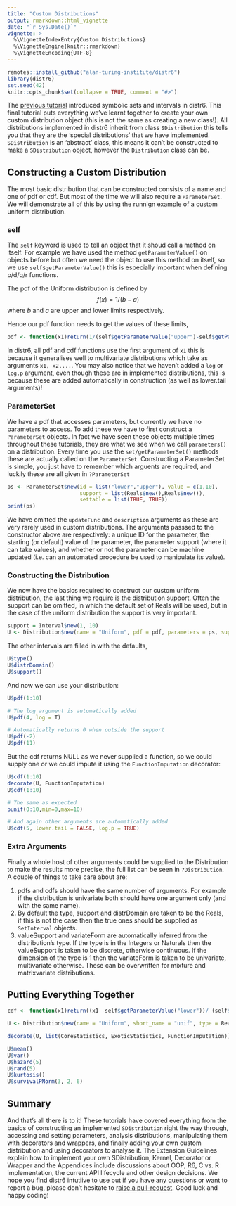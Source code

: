```yaml
---
title: "Custom Distributions"
output: rmarkdown::html_vignette
date: "`r Sys.Date()`"
vignette: >
  %\VignetteIndexEntry{Custom Distributions}
  %\VignetteEngine{knitr::rmarkdown}
  %\VignetteEncoding{UTF-8}
---
```


```r
remotes::install_github("alan-turing-institute/distr6")
library(distr6)
set.seed(42)
knitr::opts_chunk$set(collapse = TRUE, comment = "#>")
```

The [previous tutorial](https://alan-turing-institute.github.io/distr6/articles/webs/sets.html) introduced symbolic sets and intervals in distr6. This final tutorial puts everything we've learnt together to create your own custom distribution object (this is not the same as creating a new class!). All distributions implemented in distr6 inherit from class `SDistribution` this tells you that they are the 'special distributions' that we have implemented. `SDistribution` is an 'abstract' class, this means it can't be constructed to make a `SDistribution` object, however the `Distribution` class can be.

## Constructing a Custom Distribution

The most basic distribution that can be constructed consists of a name and one of pdf or cdf. But most of the time we will also require a `ParameterSet`. We will demonstrate all of this by using the runnign example of a custom uniform distribution.

### self

The `self` keyword is used to tell an object that it shoud call a method on itself. For example we have used the method `getParameterValue()` on objects before but often we need the object to use this method on itself, so we use `self$getParameterValue()` this is especially important when defining p/d/q/r functions.

The pdf of the Uniform distribution is defined by
$$f(x) = 1/(b - a)$$
where $b$ and $a$ are upper and lower limits respectively.

Hence our pdf function needs to get the values of these limits,

```r
pdf <- function(x1)return(1/(self$getParameterValue("upper")-self$getParameterValue("lower")))
```

In distr6, all pdf and cdf functions use the first argument of `x1` this is because it generalises well to multivariate distributions which take as arguments `x1, x2,...`. You may also notice that we haven't added a `log` or `log.p` argument, even though these are in implemented distributions, this is because these are added automatically in construction (as well as lower.tail arguments)!

### ParameterSet

We have a pdf that accesses parameters, but currently we have no parameters to access. To add these we have to first construct a `ParameterSet` objects. In fact we have seen these objects multiple times throughout these tutorials, they are what we see when we call `parameters()` on a distribution. Every time you use the `set/getParameterSet()` methods these are actually called on the `ParameterSet`. Constructing a ParameterSet is simple, you just have to remember which arguents are required, and luckily these are all given in `?ParameterSet`

```r
ps <- ParameterSet$new(id = list("lower","upper"), value = c(1,10),
                       support = list(Reals$new(),Reals$new()),
                       settable = list(TRUE, TRUE))
print(ps)
```

We have omitted the `updateFunc` and `description` arguments as these are very rarely used in custom distributions. The arguments passsed to the constructor above are respectively: a unique ID for the parameter, the starting (or default) value of the parameter, the parameter support (where it can take values), and whether or not the parameter can be machine updated (i.e. can an automated procedure be used to manipulate its value).

### Constructing the Distribution

We now have the basics required to construct our custom uniform distribution, the last thing we require is the distribution support. Often the support can be omitted, in which the default set of Reals will be used, but in the case of the uniform distribution the support is very important.

```r
support = Interval$new(1, 10)
U <- Distribution$new(name = "Uniform", pdf = pdf, parameters = ps, support = support)
```

The other intervals are filled in with the defaults,
```r
U$type()
U$distrDomain()
U$support()
```

And now we can use your distribution:
```r
U$pdf(1:10)

# The log argument is automatically added
U$pdf(4, log = T)

# Automatically returns 0 when outside the support
U$pdf(-2)
U$pdf(11)
```

But the cdf returns NULL as we never supplied a function, so we could supply one or we could impute it using the `FunctionImputation` decorator:
```r
U$cdf(1:10)
decorate(U, FunctionImputation)
U$cdf(1:10)

# The same as expected
punif(0:10,min=0,max=10)

# And again other arguments are automatically added
U$cdf(5, lower.tail = FALSE, log.p = TRUE)
```

### Extra Arguments

Finally a whole host of other arguments could be supplied to the Distribution to make the results more precise, the full list can be seen in `?Distribution`. A couple of things to take care about are:

1. pdfs and cdfs should have the same number of arguments. For example if the distribution is univariate both should have one argument only (and with the same name).
2. By default the type, support and distrDomain are taken to be the Reals, if this is not the case then the true ones should be supplied as `SetInterval` objects.
3. valueSupport and variateForm are automatically inferred from the distribution's type. If the type is in the Integers or Naturals then the valueSupport is taken to be discrete, otherwise continuous. If the dimension of the type is 1 then the variateForm is taken to be univariate, multivariate otherwise. These can be overwritten for mixture and matrixvariate distributions.

## Putting Everything Together

```r
cdf <- function(x1)return((x1 -self$getParameterValue("lower"))/ (self$getParameterValue("upper")-self$getParameterValue("lower")))

U <- Distribution$new(name = "Uniform", short_name = "unif", type = Reals$new(), support = Interval$new(1, 10), distrDomain = Reals$new(), symmetric = TRUE, pdf = pdf, cdf = cdf, parameters = ps, description = "Custom uniform distribution")

decorate(U, list(CoreStatistics, ExoticStatistics, FunctionImputation))

U$mean()
U$var()
U$hazard(5)
U$rand(5)
U$kurtosis()
U$survivalPNorm(3, 2, 6)
```


## Summary

And that's all there is to it! These tutorials have covered everything from the basics of constructing an implemented `SDistribution` right the way through, accessing and setting parameters, analysis distributions, manipulating them with decorators and wrappers, and finally adding your own custom distribution and using decorators to analyse it. The Extension Guidelines explain how to implement your own SDistribution, Kernel, Decorator or Wrapper and the Appendices include discussions about OOP, R6, C vs. R implementation, the current API lifecycle and other design decisions. We hope you find distr6 intutiive to use but if you have any questions or want to report a bug, please don't hesitate to [raise a pull-request](https://github.com/alan-turing-institute/distr6/issues). Good luck and happy coding!
